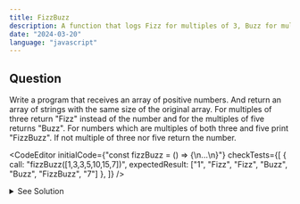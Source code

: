 ```yaml
---
title: FizzBuzz
description: A function that logs Fizz for multiples of 3, Buzz for multiples of 5 and FizzBuzz for multiples of both 3 and 5.
date: "2024-03-20"
language: "javascript"
---
```


## Question
Write a program that receives an array of positive numbers. 
And return an array of strings with the same size of the original array.
For multiples of three return "Fizz" instead of the number and for the multiples of five returns "Buzz". 
For numbers which are multiples of both three and five print "FizzBuzz". If not multiple of three nor five return the number.

<CodeEditor 
    initialCode={"const fizzBuzz = () => {\n...\n}"}
    checkTests={[
        {
        call: "fizzBuzz([1,3,3,5,10,15,7])",
        expectedResult: ["1", "Fizz", "Fizz", "Buzz", "Buzz", "FizzBuzz", "7"]
        },
        ]}
/>

<details>
  <summary>See Solution</summary>

## Solution

```js
const fizzBuzz = (myArray) => {
    const result = []
    for(const i of myArray){
        if(i%3 === 0 && i%5 === 0){
            result.push("FizzBuzz")
        } else if(i%3 === 0 ){
            result.push("Fizz")
        } else if(i%5 === 0){
            result.push("Buzz")
        } else {
            result.push(i.toString())
        }
    }
    return result
}
```

### Explanation
The operation is simple.
We loop through the numbers from 1 to 100 and check if the number is divisible by 3, 5 or both. 
If it is divisible by 3, we print "Fizz", if it is divisible by 5, we print "Buzz" and if it is divisible by both 3 and 5, we print "FizzBuzz". 
If none of the conditions are met, we print the number itself.

## Complexity Analysis
The time complexity for this algorithm is O(n) where n is the number of elements in the array.


## Alternatives
```js
const fizzBuzz = () => {
    Array.from({length: 10}, (_, i) => {
        i++
        let output = ""
        if(i % 3 === 0) output += "Fizz"
        if(i % 5 === 0) output += "Buzz"
        console.log(output || i)
    })
}
```
</details>